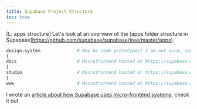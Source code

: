 ```yaml
---
title: Supabase Project Structure
toc: true
---
```


[L: apps structure]
Let's look at an overview of the [apps folder structure in Supabase]https://github.com/supabase/supabase/tree/master/apps).

```sh
design-system              # May be code prototypes? I am not sure, could not find a site where this is hosted.
|
docs                       # Microfrontend hosted at https://supabase.com/docs
|
studio                     # Microfrontend hosted at https://supabase.com/dashboard
|
www                        # Microfrontend hosted at https://supabase.com
```

I wrote an [article about how Supabase uses micro-frontend systems](https://medium.com/@thinkthroo/how-supabase-implemented-micro-frontends-using-multi-zones-in-next-js-0033d740b9d6), 
check it out